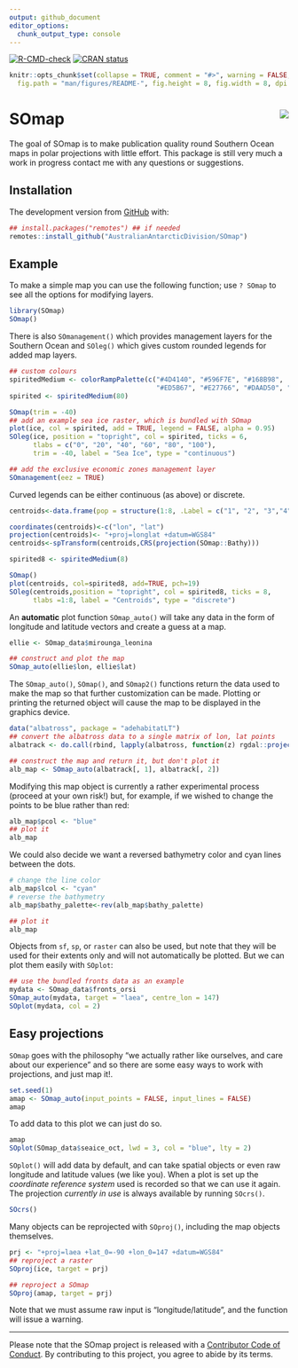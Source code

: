 ```yaml
---
output: github_document
editor_options: 
  chunk_output_type: console
---
```


[![R-CMD-check](https://github.com/AustralianAntarcticDivision/SOmap/workflows/R-CMD-check/badge.svg)](https://github.com/AustralianAntarcticDivision/SOmap/actions)
[![CRAN status](https://www.r-pkg.org/badges/version/SOmap)](https://cran.r-project.org/package=SOmap)

<!-- README.md is generated from README.Rmd. Please edit that file -->

```r
knitr::opts_chunk$set(collapse = TRUE, comment = "#>", warning = FALSE,
  fig.path = "man/figures/README-", fig.height = 8, fig.width = 8, dpi = 300, out.width = "100%")

```

# SOmap <img src="man/figures/logo.png" align="right" />

The goal of SOmap is to make publication quality round Southern Ocean maps in polar projections with little effort. This package is still very much a work in progress contact me with any questions or suggestions.

## Installation
The development version from [GitHub](https://github.com/AustralianAntarcticDivision/SOmap) with:

``` r
## install.packages("remotes") ## if needed
remotes::install_github("AustralianAntarcticDivision/SOmap")
```
## Example

To make a simple map you can use the following function; use `? SOmap` to see all the options for modifying layers.


```r
library(SOmap)
SOmap()
```

There is also `SOmanagement()` which provides management layers for the Southern Ocean and `SOleg()` which gives custom rounded legends for added map layers.


```r
## custom colours
spiritedMedium <- colorRampPalette(c("#4D4140", "#596F7E", "#168B98",
                                     "#ED5B67", "#E27766", "#DAAD50", "#EAC3A6"))
spirited <- spiritedMedium(80)

SOmap(trim = -40)
## add an example sea ice raster, which is bundled with SOmap
plot(ice, col = spirited, add = TRUE, legend = FALSE, alpha = 0.95)
SOleg(ice, position = "topright", col = spirited, ticks = 6,
      tlabs = c("0", "20", "40", "60", "80", "100"),
      trim = -40, label = "Sea Ice", type = "continuous")

## add the exclusive economic zones management layer
SOmanagement(eez = TRUE)
```

Curved legends can be either continuous (as above) or discrete. 
```r
centroids<-data.frame(pop = structure(1:8, .Label = c("1", "2", "3","4", "5", "6", "7", "8"), class = "factor"), lon = c(7.36921794861538, 76.0083253690476, 88.1945661849315, 134.966444407778,  -178.009759,-164.882487618519, -80.8082988510345, -30.1700251934884), lat = c(-63.6191794892308,-53.1358253619048, -65.0577956330822, -65.0150925555556, -72.891637562451, -63.3747530640741, -68.9245057482759, -60.3177015502326))

coordinates(centroids)<-c("lon", "lat")
projection(centroids)<- "+proj=longlat +datum=WGS84"
centroids<-spTransform(centroids,CRS(projection(SOmap::Bathy)))
```



```r
spirited8 <- spiritedMedium(8)

SOmap()
plot(centroids, col=spirited8, add=TRUE, pch=19)
SOleg(centroids,position = "topright", col = spirited8, ticks = 8,
      tlabs =1:8, label = "Centroids", type = "discrete")

```


An **automatic** plot function `SOmap_auto()` will take any data in the form of longitude and latitude vectors and create a guess at a map.

```r
ellie <- SOmap_data$mirounga_leonina

## construct and plot the map
SOmap_auto(ellie$lon, ellie$lat)
```

The `SOmap_auto()`, `SOmap()`, and `SOmap2()` functions return the data used to make the map so that further customization can be made. Plotting or printing the returned object will cause the map to be displayed in the graphics device.

```r
data("albatross", package = "adehabitatLT")
## convert the albatross data to a single matrix of lon, lat points
albatrack <- do.call(rbind, lapply(albatross, function(z) rgdal::project(rbind(as.matrix(z[, c("x", "y")]), NA), "+proj=utm +zone=42 +south +datum=WGS84", inv = TRUE)))

## construct the map and return it, but don't plot it
alb_map <- SOmap_auto(albatrack[, 1], albatrack[, 2])

```

Modifying this map object is currently a rather experimental process (proceed at your own risk!) but, for example, if we wished to change the points to be blue rather than red:

```r
alb_map$pcol <- "blue"
## plot it
alb_map
```

We could also decide we want a reversed bathymetry color and cyan lines between the dots. 

```r
# change the line color 
alb_map$lcol <- "cyan"
# reverse the bathymetry
alb_map$bathy_palette<-rev(alb_map$bathy_palette)

## plot it
alb_map
```


Objects from `sf`, `sp`, or `raster` can also be used, but note that they will be used for their extents only and will not automatically be plotted. But we can plot them easily with `SOplot`:

```r
## use the bundled fronts data as an example
mydata <- SOmap_data$fronts_orsi
SOmap_auto(mydata, target = "laea", centre_lon = 147)
SOplot(mydata, col = 2)

```

## Easy projections

`SOmap` goes with the philosophy "we actually rather like ourselves, and care about our experience" and so there are some easy ways to work with projections, and <quote>just map it!</quote>. 

```r
set.seed(1)
amap <- SOmap_auto(input_points = FALSE, input_lines = FALSE)
amap
```

To add data to this plot we can just do so. 

```r
amap
SOplot(SOmap_data$seaice_oct, lwd = 3, col = "blue", lty = 2)
```

`SOplot()` will add data by default, and can take spatial objects or even raw longitude and latitude values (we like you). When a plot is set up the *coordinate reference system* used is recorded so that we can use it again. The projection *currently in use* is always available by running `SOcrs()`.

```r
SOcrs()
```

Many objects can be reprojected with `SOproj()`, including the map objects themselves. 

```r

prj <- "+proj=laea +lat_0=-90 +lon_0=147 +datum=WGS84"
## reproject a raster
SOproj(ice, target = prj)

## reproject a SOmap
SOproj(amap, target = prj)
```


Note that we must assume raw input is "longitude/latitude", and the function will issue a warning. 

---

Please note that the SOmap project is released with a [Contributor Code of Conduct](https://australianantarcticdivision.github.io/SOmap/CODE_OF_CONDUCT.html). By contributing to this project, you agree to abide by its terms.
